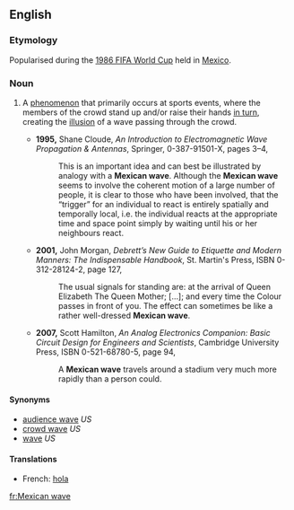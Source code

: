 {{wikipedia}}
==English==

===Etymology===
Popularised during the [[w:1986 FIFA World Cup|1986 FIFA World Cup]] held in [[Mexico]].

===Noun===
{{en-noun|sg=[[Mexican]] [[wave]]}}

# {{UK}} A [[phenomenon]] that primarily occurs at sports events, where the members of the crowd stand up and/or raise their hands [[in turn]], creating the [[illusion]] of a wave passing through the crowd.
#*'''1995,''' Shane Cloude, ''An Introduction to Electromagnetic Wave Propagation &amp; Antennas'', Springer, 0-387-91501-X, pages 3–4,
#*:This is an important idea and can best be illustrated by analogy with a '''Mexican wave'''. Although the '''Mexican wave''' seems to involve the coherent motion of a large number of people, it is clear to those who have been involved, <!-- [sic] comma --> that the “trigger” for an individual to react is entirely spatially and temporally local, i.e. the individual reacts at the appropriate time and space point simply by waiting until his or her neighbours react.
#*'''2001,''' John Morgan, ''Debrett’s New Guide to Etiquette and Modern Manners: The Indispensable Handbook'', St. Martin's Press, ISBN 0-312-28124-2, page 127,
#*:The usual signals for standing are: at the arrival of Queen Elizabeth The Queen Mother; […]; and every time the Colour passes in front of you. The effect can sometimes be like a rather well-dressed '''Mexican wave'''.
#*'''2007,''' Scott Hamilton, ''An Analog Electronics Companion: Basic Circuit Design for Engineers and Scientists'', Cambridge University Press, ISBN 0-521-68780-5, page 94,
#*:A '''Mexican wave''' travels around a stadium very much more <!-- [sic] --> rapidly than a person could.

====Synonyms====
* [[audience wave]] ''US''
* [[crowd wave]] ''US''
* [[wave]] ''US''

====Translations====
{{trans-top|A phenomenon at sports events}}
*French: [[hola]] {{f}}
{{trans-mid}}
{{trans-bottom}}

[[fr:Mexican wave]]